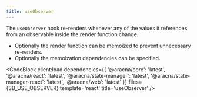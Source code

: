 ```yaml
---
title: useObserver
---
```



The `useObserver` hook re-renders whenever any of the values it references from an observable inside the render function change.

- Optionally the render function can be memoized to prevent unnecessary re-renders.
- Optionally the memoization dependencies can be specified.

<CodeBlock
  client:load
  dependencies={{
    '@aracna/core': 'latest',
    '@aracna/react': 'latest',
    '@aracna/state-manager': 'latest',
    '@aracna/state-manager-react': 'latest',
    '@aracna/web': 'latest'
  }}
  files={SB_USE_OBSERVER}
  template='react'
  title='useObserver'
/>
